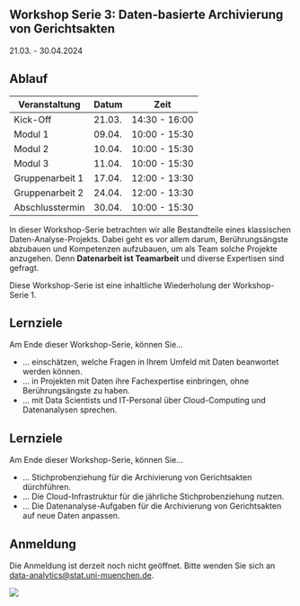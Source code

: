 ## Workshop Serie 3: Daten-basierte Archivierung von Gerichtsakten 

21.03. - 30.04.2024


## Ablauf

| Veranstaltung      | Datum  | Zeit        |
|--------------------|--------|-------------|
| Kick-Off           | 21.03. | 14:30 - 16:00|
| Modul 1            | 09.04. | 10:00 - 15:30|
| Modul 2            | 10.04. | 10:00 - 15:30|
| Modul 3            | 11.04. | 10:00 - 15:30|
| Gruppenarbeit 1    | 17.04. | 12:00 - 13:30|
| Gruppenarbeit 2    | 24.04. | 12:00 - 13:30|
| Abschlusstermin    | 30.04. | 10:00 - 15:30|


In dieser Workshop-Serie betrachten wir alle Bestandteile eines klassischen 
Daten-Analyse-Projekts. Dabei geht es vor allem darum, Berührungsängste abzubauen
und Kompetenzen aufzubauen, um als Team solche Projekte anzugehen. Denn 
**Datenarbeit ist Teamarbeit** und diverse Expertisen sind gefragt.

Diese Workshop-Serie ist eine inhaltliche Wiederholung der Workshop-Serie 1.


::: {.callout-tip}
## Lernziele
Am Ende dieser Workshop-Serie, können Sie...

* ... einschätzen, welche Fragen in Ihrem Umfeld mit Daten beanwortet werden können.
* ... in Projekten mit Daten ihre Fachexpertise einbringen, ohne Berührungsängste zu haben.
* ... mit Data Scientists und IT-Personal über Cloud-Computing und Datenanalysen sprechen.

:::



::: {.callout-tip}
## Lernziele
Am Ende dieser Workshop-Serie, können Sie...

* ... Stichprobenziehung für die Archivierung von Gerichtsakten dürchführen.
* ... Die Cloud-Infrastruktur für die jährliche Stichprobenziehung nutzen.
* ... Die Datenanalyse-Aufgaben für die Archivierung von Gerichtsakten auf neue Daten anpassen.

:::

## Anmeldung
Die Anmeldung ist derzeit noch nicht geöffnet. 
Bitte wenden Sie sich an [data-analytics@stat.uni-muenchen.de](mailto:data-analytics@stat.uni-muenchen.de).

![](icons/Logos.png) 